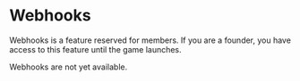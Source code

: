 
# Webhooks 

<Callout type="warning" emoji="⚠️">
Webhooks is a feature reserved for members. If you are a founder, you have access to this feature until the game launches.
</Callout>
  
Webhooks are not yet available.
